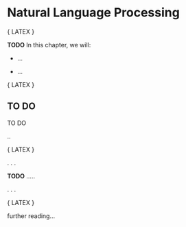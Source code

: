# Natural Language Processing {#chap:text}

<!-- (C) 2020 Marek Gagolewski, https://www.gagolewski.com -->



{ LATEX \color{gray} }

**TODO** In this chapter, we will:

* ...

* ...


{ LATEX \normalcolor }




<!-- TODO: citations


-->




<!-- TODO bag-of-words text representation and K-NN? -->



## TO DO

TO DO


..


{ LATEX \color{gray} }

. . .

**TODO** .....


. . .

{ LATEX \normalcolor }



further reading...


